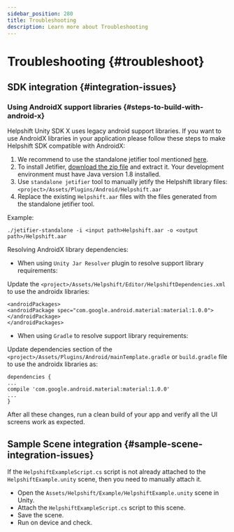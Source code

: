 ```yaml
---
sidebar_position: 280
title: Troubleshooting
description: Learn more about Troubleshooting
---
```






# Troubleshooting {#troubleshoot}


## SDK integration {#integration-issues}

### Using AndroidX support libraries {#steps-to-build-with-android-x}

Helpshift Unity SDK X uses legacy android support libraries.
If you want to use AndroidX libraries in your application please follow these steps to make Helpshift SDK compatible with AndroidX:

1. We recommend to use the standalone jetifier tool mentioned [here](https://developer.android.com/studio/command-line/jetifier).
1. To install Jetifier, [download the zip file](https://dl.google.com/dl/android/studio/jetifier-zips/1.0.0-beta07/jetifier-standalone.zip) and extract it. Your development environment must have Java version 1.8 installed.
1. Use `standalone jetifier` tool to manually jetify the Helpshift library files:
`<project>/Assets/Plugins/Android/Helpshift.aar`
1. Replace the existing `Helpshift.aar` files with the files generated from the standalone jetifier tool.

Example:

 `./jetifier-standalone -i <input path>Helpshift.aar -o <output path>/Helpshift.aar`

Resolving AndroidX library dependencies:

* When using `Unity Jar Resolver` plugin to resolve support library requirements: 

Update the `<project>/Assets/Helpshift/Editor/HelpshiftDependencies.xml` to use the androidx libraries:

```
<androidPackages>
<androidPackage spec="com.google.android.material:material:1.0.0"> </androidPackage>
</androidPackages>
```
* When using `Gradle` to resolve support library requirements:

Update dependencies section of the `<project>/Assets/Plugins/Android/mainTemplate.gradle` or `build.gradle` file to use the androidx libraries as:

```
dependencies {
...
compile 'com.google.android.material:material:1.0.0'
...
}
```

After all these changes, run a clean build of your app and verify all the UI screens work as expected.

## Sample Scene integration {#sample-scene-integration-issues}
 
If the `HelpshiftExampleScript.cs` script is not already attached to the `HelpshiftExample.unity` scene, then you need to manually attach it.

* Open the `Assets/Helpshift/Example/HelpshiftExample.unity` scene in Unity.
* Attach the `HelpshiftExampleScript.cs` script to this scene.
* Save the scene.
* Run on device and check.
